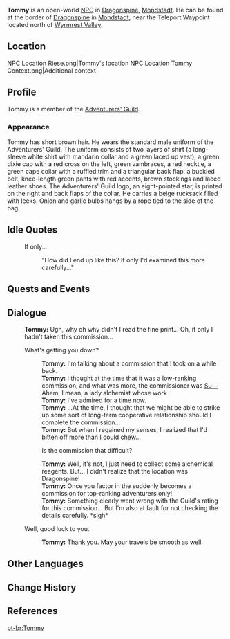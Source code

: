 {{Character Infobox
|type             = Open-World NPC
|image            = NPC Tommy.png
|region           = Mondstadt
|location         = Mondstadt
|title            = Adventurer
|affiliation      = Adventurers' Guild
|voiceEN          = [[imdb:nm2733111|Mark Jacobson]]<ref name="Mark Jacobson">Mark Jacobson: [https://markjacobson.downstage.co/resume EN VA's Website]</ref>
}}
'''Tommy''' is an open-world [[NPC]] in [[Dragonspine]], [[Mondstadt]]. He can be found at the border of [[Dragonspine]] in [[Mondstadt]], near the Teleport Waypoint located north of [[Wyrmrest Valley]].

==Location==
<gallery>
NPC Location Riese.png|Tommy's location <!--same location-->
NPC Location Tommy Context.png|Additional context
</gallery>

==Profile==
<!-- detailed story/lore information goes here -->
Tommy is a member of the [[Adventurers' Guild]].

===Appearance===
Tommy has short brown hair. He wears the standard male uniform of the Adventurers' Guild. The uniform consists of two layers of shirt (a long-sleeve white shirt with mandarin collar and a green laced up vest), a green dixie cap with a red cross on the left, green vambraces, a red necktie, a green cape collar with a ruffled trim and a triangular back flap, a buckled belt, knee-length green pants with red accents, brown stockings and laced leather shoes. The Adventurers' Guild logo, an eight-pointed star, is printed on the right and back flaps of the collar. He carries a beige rucksack filled with leeks. Onion and garlic bulbs hangs by a rope tied to the side of the bag.

==Idle Quotes==
{{Dialogue Start}}
: {{DIcon|Idle}} If only...
:: {{A|VO Tommy 01.ogg}} "How did I end up like this? If only I'd examined this more carefully..."
{{Dialogue End}}

==Quests and Events==
{{Quests and Events}}

==Dialogue==
{{Dialogue Start}}
:'''Tommy:''' Ugh, why oh why didn't I read the fine print... Oh, if only I hadn't taken this commission...
:{{DIcon}} What's getting you down?
::'''Tommy:''' I'm talking about a commission that I took on a while back.
::'''Tommy:''' I thought at the time that it was a low-ranking commission, and what was more, the commissioner was [[Sucrose|Su&mdash;]] Ahem, I mean, a lady alchemist whose work
::'''Tommy:''' I've admired for a time now.
::'''Tommy:''' ...At the time, I thought that we might be able to strike up some sort of long-term cooperative relationship should I complete the commission...
::'''Tommy:''' But when I regained my senses, I realized that I'd bitten off more than I could chew...
::{{DIcon}} Is the commission that difficult?
::'''Tommy:''' Well, it's not, I just need to collect some alchemical reagents. But... I didn't realize that the location was Dragonspine!
::'''Tommy:''' Once you factor in the suddenly becomes a commission for top-ranking adventurers only!
::'''Tommy:''' Something clearly went wrong with the Guild's rating for this commission... But I'm also at fault for not checking the details carefully. *sigh*
:{{DIcon}} Well, good luck to you.
::'''Tommy:''' Thank you. May your travels be smooth as well.
{{Dialogue End}}

==Other Languages==
{{Other Languages
|default_hidden = 1
|en      = Tommy
|zhs     = 汤米
|zhs_rm  = Tāngmǐ
|zht     = 湯米
|zht_rm  = Tāngmǐ
|ja      = トミー
|ja_rm   = Tomii
|ko      = 타미
|es      = Tommy
|fr      = Tommy
|ru      = Томми
|th      = Tommy
|vi      = Tommy
|de      = Tommy
|id      = Tommy
|pt      = Tommy
|tr      = Tommy
|it      = Tommy
}}

==Change History==
{{Change History|1.2}}

==References==
{{Reflist}}

[[pt-br:Tommy]]